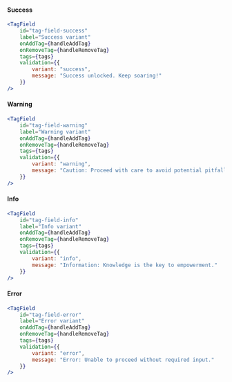 
#### Success
<NewfoldRoot>
    <TagFieldDemo 
        id="tag-field-success"
        label="Success variant"
        validation={{
            variant: "success",
            message: "Success unlocked. Keep soaring!"
        }}
    />
</NewfoldRoot>

```jsx
<TagField
    id="tag-field-success"
    label="Success variant"
    onAddTag={handleAddTag}
    onRemoveTag={handleRemoveTag}
    tags={tags}
    validation={{
        variant: "success",
        message: "Success unlocked. Keep soaring!"
    }}
/>
```

#### Warning
<NewfoldRoot>
    <TagFieldDemo 
        id="tag-field-warning"
        label="Warning variant"
        validation={{
            variant: "warning",
            message: "Caution: Proceed with care to avoid potential pitfalls."
        }}
    />
</NewfoldRoot>

```jsx
<TagField
    id="tag-field-warning"
    label="Warning variant"
    onAddTag={handleAddTag}
    onRemoveTag={handleRemoveTag}
    tags={tags}
    validation={{
        variant: "warning",
        message: "Caution: Proceed with care to avoid potential pitfalls."
    }}
/>
```

#### Info
<NewfoldRoot>
    <TagFieldDemo 
        id="tag-field-info"
        label="Info variant"
        validation={{
            variant: "info",
            message: "Information: Knowledge is the key to empowerment."
        }}
    />
</NewfoldRoot>

```jsx
<TagField
    id="tag-field-info"
    label="Info variant"
    onAddTag={handleAddTag}
    onRemoveTag={handleRemoveTag}
    tags={tags}
    validation={{
        variant: "info",
        message: "Information: Knowledge is the key to empowerment."
    }}
/>
```

#### Error
<NewfoldRoot>
    <TagFieldDemo 
        id="tag-field-error"
        label="Error variant"
        validation={{
            variant: "error",
            message: "Error: Unable to proceed without required input."
        }}
    />
</NewfoldRoot>

```jsx
<TagField
    id="tag-field-error"
    label="Error variant"
    onAddTag={handleAddTag}
    onRemoveTag={handleRemoveTag}
    tags={tags}
    validation={{
        variant: "error",
        message: "Error: Unable to proceed without required input."
    }}
/>
```
